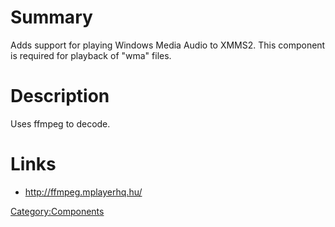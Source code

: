 {{ComponentHeader}}

=Summary=
Adds support for playing Windows Media Audio to XMMS2. This component is required for playback of "wma" files.

=Description=
Uses ffmpeg to decode.

=Links=
* http://ffmpeg.mplayerhq.hu/

[[Category:Components]]